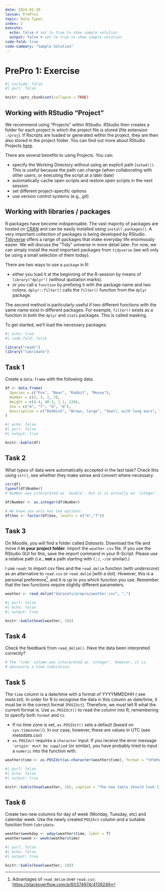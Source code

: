 ```yaml
---
date: 2024-02-20
lesson: PrePro1
topic: Data Types
index: 2
execute:
  echo: false # set to true to show sample solution
  output: false # set to true to show sample solution
code-fold: true
code-summary: "Sample Solution"
---
```


# PrePro 1: Exercise

```r
#| include: false
#| purl: false

knitr::opts_chunk$set(collapse = TRUE)
```

## Working with RStudio "Project"

We recommend using "Projects" within RStudio. RStudio then creates a folder for each project in which the project file is stored (file extension `.rproj`). If Rscripts are loaded or generated within the project, they are then also stored in the project folder. You can find out more about RStudio Projects [here](https://support.rstudio.com/hc/en-us/articles/200526207-Using-Projects).

There are several benefits to using Projects. You can:

- specify the Working Directory without using an explicit path (`setwd())`. This is useful because the path can change (when collaborating with other users, or executing the script at a later date)
- automatically cache open scripts and restore open scripts in the next session
- set different project-specific options
- use version control systems (e.g., *git*)

## Working with libraries / packages

R packages have become indispensable. The vast majority of packages are hosted on [CRAN](https://cran.r-project.org/) and can be easily installed using `install.packages()`. A very important collection of packages is being developed by RStudio. [Tidyverse](https://www.tidyverse.org/) offers a range of packages that make everyday life enormously easier. We will discuss the "Tidy" universe in more detail later. For now, we can simply install the most important packages from `tidyverse` (we will only be using a small selection of them today).

There are two ways to use a `package` in R:

- either you load it at the beginning of the R-session by means of `library("dplyr")` (without quotation marks).
- or you call a `function` by prefixing it with the package name and two colons. `dplyr::filter()` calls the `filter()` function from the `dplyr` package.

The second method is particularly useful if two different functions with the same name exist in different packages. For example, `filter()` exists as a function in both the `dplyr` and `stats` packages. This is called masking.

To get started, we'll load the necessary packages:

```r
#| echo: true
#| code-fold: false

library("readr")
library("lubridate")
```

## Task 1

Create a `data.frame` with the following data.

```r
df <- data.frame(
  Species = c("Fox", "Bear", "Rabbit", "Moose"),
  Number = c(2, 5, 1, 3),
  Weight = c(4.4, 40.3, 1.1, 120),
  Sex = c("m", "f", "m", "m"),
  Description = c("Reddish", "Brown, large", "Small, with long ears", "Long legs, shovel antlers")
)
```

```r
#| echo: false
#| purl: false
#| output: true

knitr::kable(df)
```

## Task 2

What *types* of data were automatically accepted in the last task? Check this using `str()`, see whether they make sense and convert where necessary.

```r
str(df)
typeof(df$Number)
# Number was interpreted as `double`, but it is actually an `integer`.

df$Number <- as.integer(df$Number)

# We know sex only has two options:
df$Sex <- factor(df$Sex, levels = c("m","f"))
```


## Task 3

On Moodle, you will find a folder called *Datasets*. Download the file and move it **in your project folder**. Import the `weather.csv` file. If you use the RStudio GUI for this, save the import command in your R-Script. Please use a relative path (i.e., **not** a path starting with `C:/`, `~/`or similar).)

:::{.callout-note}
I use `readr` to import csv files and the `read_delim` function (with *underscore*) as an alternative to `read.csv` or `read.delim` (with a *dot*). However, this is a personal preference[^readr], and it is up to you which function you use. Remember that the two functions require slightly different parameters.
:::

[^readr]: Advantages of `read_delim` over `read.csv`: <https://stackoverflow.com/a/60374974/4139249>

```r
weather <- read_delim("datasets/prepro/weather.csv", ",")
```

```r
#| purl: false
#| echo: false
#| output: true

knitr::kable(head(weather, 10))
```

## Task 4

Check the feedback from `read_delim()`. Have the data been interpreted correctly?

```r
# The 'time' column was interpreted as 'integer'. However, it is 
# obviously a time indication.
```

## Task 5

The `time` column is a date/time with a format of YYYYMMDDHH ( see *meta.txt*). In order for R to recognise the data in this column as date/time, it must be in the correct format (`POSIXct`). Therefore, we must tell R what the current format is. Use `as.POSIXct()` to read the column into R, remembering to specify both `format` and `tz`.

:::{.callout-tip}
- If no time zone is set, `as.POSIXct()` sets a default (based on `sys.timezone()`). In our case, however, these are values in UTC (see *metadata.csv*)
- `as.POSIXct` requires a `character` input: If you receive the error message `'origin' must be supplied` (or similar), you have probably tried to input a `numeric` into the function with.
:::

```r
weather$time <- as.POSIXct(as.character(weather$time), format = "%Y%m%d%H", tz = "UTC")
```

```r
#| purl: false
#| echo: false
#| output: true

knitr::kable(head(weather, 10), caption = "The new table should look like this")
```

## Task 6

Create two new columns for day of week (Monday, Tuesday, etc) and calendar week. Use the newly created `POSIXct` column and a suitable function from `lubridate`.

```r
weather$weekday <- wday(weather$time, label = T)
weather$week <- week(weather$time)
```

```r
#| purl: false
#| echo: false
#| output: true

knitr::kable(head(weather, 10))
```

